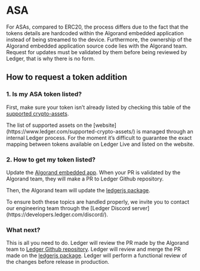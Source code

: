 
# ASA 

For ASAs, compared to ERC20, the process differs due to the fact that the tokens details are hardcoded within the Algorand embedded application instead of being streamed to the device. Furthermore, the ownership of the Algorand embedded application source code lies with the Algorand team. Request for updates must be validated by them before being reviewed by Ledger, that is why there is no form.

## How to request a token addition

### 1. Is my ASA token listed?

First, make sure your token isn’t already listed by checking this table of the [supported crypto-assets](https://github.com/LedgerHQ/ledger-live/blob/develop/apps/ledger-live-desktop/cryptoassets.md).

<Callout>
	The list of supported assets on the [website](https://www.ledger.com/supported-crypto-assets/) is managed through an internal Ledger process. For the moment it’s difficult to guarantee the exact mapping between tokens available on Ledger Live and listed on the website.
</Callout>

### 2. How to get my token listed?

Update the [Algorand embedded app](https://github.com/algorand/ledger-app-algorand/blob/main/app/src/algo_asa.c).
When your PR is validated by the Algorand team, they will make a PR to Ledger Github repository.

Then, the Algorand team will update the [ledgerjs package](https://github.com/LedgerHQ/ledger-live/blob/develop/libs/ledgerjs/packages/cryptoassets/src/data/asa.ts).

<Callout type="warning" emoji="⚠️">
	To ensure both these topics are handled properly, we invite you to contact our engineering team through the [Ledger Discord server](https://developers.ledger.com/discord/).
</Callout>

### What next?

This is all you need to do. Ledger will review the PR made by the Algorand team to [Ledger Github repository](https://github.com/LedgerHQ/app-algorand).
Ledger will review and merge the PR made on the [ledgerjs package](https://github.com/LedgerHQ/ledger-live/blob/develop/libs/ledgerjs/packages/cryptoassets/src/data/asa.ts).
Ledger will perform a functional review of the changes before release in production.

